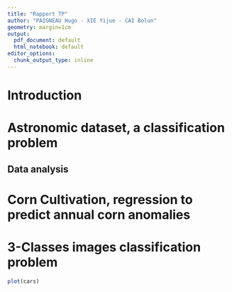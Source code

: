 ```yaml
---
title: "Rapport TP"
author: "PAIGNEAU Hugo - XIE Yijue - CAI Bolun"
geometry: margin=1cm
output:
  pdf_document: default
  html_notebook: default
editor_options:
  chunk_output_type: inline
---
```


# Introduction


# Astronomic dataset, a classification problem
## Data analysis




# Corn Cultivation, regression to predict annual corn anomalies


# 3-Classes images classification problem




```r
plot(cars)
```
